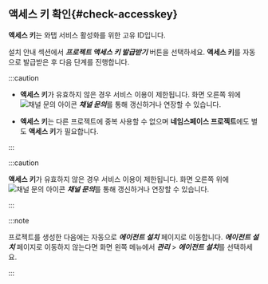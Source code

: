 ## 액세스 키 확인{#check-accesskey}

**액세스 키**는 와탭 서비스 활성화를 위한 고유 ID입니다.  

설치 안내 섹션에서 ***프로젝트 액세스 키 발급받기*** 버튼을 선택하세요. **액세스 키**를 자동으로 발급받은 후 다음 단계를 진행합니다.

<InDoc product='kubernetes'>

:::caution

* **액세스 키**가 유효하지 않은 경우 서비스 이용이 제한됩니다. 화면 오른쪽 위에 ![채널 문의 아이콘](/img/ico-help.svg) ***채널 문의***를 통해 갱신하거나 연장할 수 있습니다.

* **액세스 키**는 다른 프로젝트에 중복 사용할 수 없으며 **네임스페이스 프로젝트**에도 별도 **액세스 키**가 필요합니다.

:::

</InDoc>

<Xclude product='kubernetes'>

:::caution

**액세스 키**가 유효하지 않은 경우 서비스 이용이 제한됩니다. 화면 오른쪽 위에 ![채널 문의 아이콘](/img/ico-help.svg) ***채널 문의***를 통해 갱신하거나 연장할 수 있습니다.

:::

</Xclude>

:::note

프로젝트를 생성한 다음에는 자동으로 ***에이전트 설치*** 페이지로 이동합니다. ***에이전트 설치*** 페이지로 이동하지 않는다면 화면 왼쪽 메뉴에서 ***관리*** > ***에이전트 설치***를 선택하세요.

:::